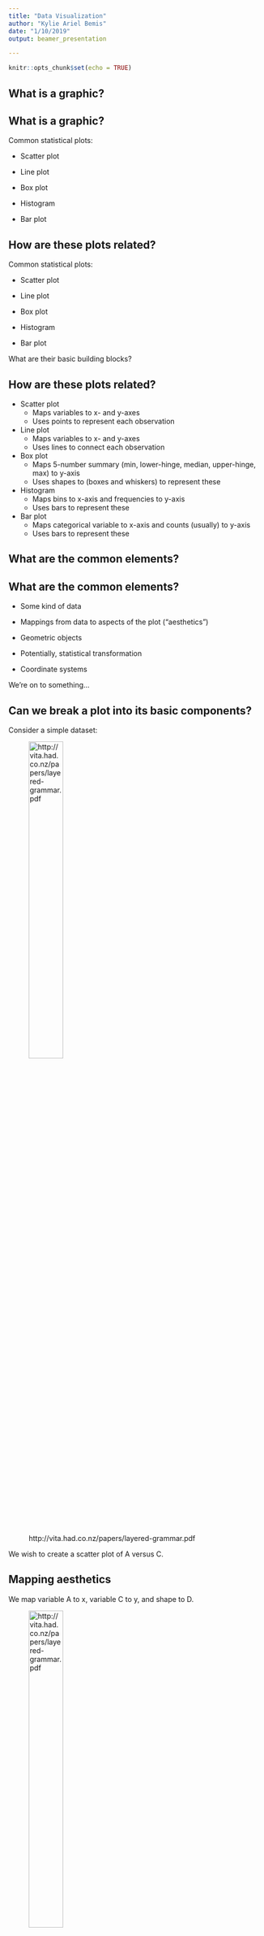 ```yaml
---
title: "Data Visualization"
author: "Kylie Ariel Bemis"
date: "1/10/2019"
output: beamer_presentation

---
```


```r
knitr::opts_chunk$set(echo = TRUE)
```

## What is a graphic?

## What is a graphic?

Common statistical plots:

- Scatter plot

- Line plot

- Box plot

- Histogram

- Bar plot

## How are these plots related?

Common statistical plots:

- Scatter plot

- Line plot

- Box plot

- Histogram

- Bar plot

What are their basic building blocks?

## How are these plots related?

- Scatter plot
    - Maps variables to x- and y-axes
    - Uses points to represent each observation

- Line plot    
    - Maps variables to x- and y-axes
    - Uses lines to connect each observation

- Box plot
    - Maps 5-number summary (min, lower-hinge, median, upper-hinge, max) to y-axis
    - Uses shapes to (boxes and whiskers) to represent these

- Histogram
    - Maps bins to x-axis and frequencies to y-axis
    - Uses bars to represent these

- Bar plot
    - Maps categorical variable to x-axis and counts (usually) to y-axis
    - Uses bars to represent these

## What are the common elements?

## What are the common elements?

- Some kind of data

- Mappings from data to aspects of the plot ("aesthetics")

- Geometric objects

- Potentially, statistical transformation

- Coordinate systems

We're on to something...

## Can we break a plot into its basic components?

Consider a simple dataset:

![http://vita.had.co.nz/papers/layered-grammar.pdf](simple-1.png){width=40%}

We wish to create a scatter plot of A versus C.

## Mapping aesthetics

We map variable A to x, variable C to y, and shape to D.

![http://vita.had.co.nz/papers/layered-grammar.pdf](simple-2.png){width=40%}

## Building a plot

We have (1) geometric objects, (2) scales and coordinate system, and (3) plot annotations:

![http://vita.had.co.nz/papers/layered-grammar.pdf](simple-3.png){width=90%}

## Building a plot (1)

And we have a plot:

![http://vita.had.co.nz/papers/layered-grammar.pdf](simple-4.png){width=50%}

## Building a plot (2)

We can create a more complicated plot by *faceting* on a variable:

![http://vita.had.co.nz/papers/layered-grammar.pdf](simple-facet.png){width=90%}

Faceting splits the data into subsets and creates subplots for each subset.

## What about more complicated plots?

- Overlaying plots on top of each other

- Different datasets on the same plot

- Etc.

## A Layered "Grammer of Graphics"

Components of a plot:

- Default dataset and set of mappings from variables to aesthetics

- One or more layers, each having:

    - A geometric object
    
    - A statistical transformation
    
    - A position adjustment
    
    - (Optional) A dataset
    
    - (Optional) A set of aesthetic mappings
    
- A scale for each mapped aesthetic

- A coordinate system

- A facet specification


## A simple example (revisited)

```r
simple <- data.frame(A=c(2, 1, 4, 9),
                    B=c(3, 2, 5, 10),
                    C=c(4, 1, 15, 80),
                    D=c('a', 'a', 'b', 'b'))
simple
```

## A simple example (revisited)

We wish to create a scatter plot of A versus C, using shape for D.

What are:

- The default dataset and aesthetic mappins?

- The layers?

    - The geometric object?
    
    - The statistical transformation?
    
    - The position adjustment?
    
- The scales for the mapped aesthetics?
    
- The coordinate system?

- The facet specification?

---

```r
library(ggplot2)
ggplot(data=simple,
       mapping=aes(x=A, y=C, shape=D)) +
  layer(geom="point",
        stat="identity",
        position="identity") +
  scale_x_continuous() +
  scale_y_continuous() +
  coord_cartesian() +
  facet_null()
```

---

```r
```

## Faceting

```r
ggplot(data=simple,
       mapping=aes(x=A, y=C, shape=D)) +
  layer(geom="point",
        stat="identity",
        position="identity") +
  scale_x_continuous() +
  scale_y_continuous() +
  coord_cartesian() +
  facet_wrap(~D)
```

---

```r
```

## Sensible defaults

A number of these can be considered sensible defaults:

- For `geom="point"`, use `stat="identity"` unless otherwise specified

- For `geom="point"`, use `position="identity"`  unless otherwise specified

- Cartesian coordinate system

- No facets unless explicitly specified

## The usual way

```r
ggplot(data=simple, mapping=aes(x=A, y=C, shape=D)) + 
  geom_point()
```

## Every `geom` has a default `stat`

- Scatter plot

- Line plot

- Box plot

- Histogram

- Bar plot

What are their default statistical transformations?

## Every `geom` has a default `stat`

- Scatter plot - `geom_point`
    - Identity - `stat_identity`

- Line plot - `geom_line`
    - Identity - `stat_identity`

- Box plot - `geom_boxplot`
    - Boxplot (five summary statistics + outliers) - `stat_boxplot`

- Histogram - `geom_histogram`
    - Binning - `stat_bin`

- Bar plot - `geom_bar`
    - Count - `stat_count`

These can always be changed!

## Example: Fuel Economy in Cars

```r
mpg
```

## Plot engine size versus highway miles per gallon

```r
ggplot(data = mpg,
       mapping = aes(x=displ, y=hwy)) + 
  geom_point()
```

---

```r
```

## Map class to color

```r
ggplot(data = mpg,
       mapping = aes(x=displ,
                     y=hwy,
                     color=class)) + 
  geom_point()
```

---

```r
```

## Map number of cylinders to size

```r
ggplot(data = mpg,
       mapping = aes(x=displ,
                     y=hwy,
                     color=class,
                     size=cyl)) + 
  geom_point()
```

---

```r
```

## Facet by drive type (front/rear/4-wheel)

```r
ggplot(data = mpg,
       mapping = aes(x=displ,
                     y=hwy,
                     color=class,
                     size=cyl)) + 
  geom_point() + facet_grid(~drv)
```

---

```r
```

## Add plot annotations (axis labels, title, etc.)

```r
ggplot(data = mpg,
       mapping = aes(x=displ,
                     y=hwy,
                     color=class,
                     size=cyl)) + 
  geom_point() + facet_wrap(~drv) +
  labs(x="Engine Size (Liters)",
       y="Highway Miles per Gallon",
       title="Engine Size vs MpG")
```

---

```r
```

## What if we want to add a smoothed line??

```r
ggplot(data = mpg,
       mapping = aes(x=displ, y=hwy)) + 
  layer(geom="point",
        stat="identity",
        position="identity") +
  layer(geom="line",
        stat="smooth",
        position="identity",
        param=list(method="auto", formula=y~x, se=TRUE))
```

---

```r
```

## Use `geom_smooth`

```r
ggplot(data = mpg,
       mapping = aes(x=displ, y=hwy)) + 
  geom_point() + geom_smooth()
```

---

```r
```

## `geom`s in `ggplot2`

- Geoms in `ggplot2` represent a layer with a set of defaults

    - Geometric object

    - Statistical transformation
    
    - Position adjustment
    
- Geoms in `ggplot2` are shortcuts for potentially complex layers

- Geoms in `ggplot2` are sometimes redundant with other geoms

## Consider a histograms and bar plots

```r
ggplot(data = mpg, mapping = aes(x=class)) +
  geom_bar()
```

```r
ggplot(data = mpg, mapping = aes(x=hwy)) +
  geom_histogram()
```

Why doesn't histogram use the "bar" geom?

---

```r
```

---

```r
```

## Histograms and bar plots

We can rewrite both explicitly to use `geom="bar"` and different stats.

```r
ggplot(data = mpg, mapping = aes(x=class)) +
  layer(geom="bar",
        stat="count",
        position="identity")
```

```r
ggplot(data = mpg, mapping = aes(x=hwy)) +
  layer(geom="bar",
        stat="bin",
        position="identity")
```

---

```r
```

---

```r
```

## We could also use `geom_bar` for both

We can make a histogram with `geom_bar` by overwriting the default stat:

```r
ggplot(data = mpg, mapping = aes(x=hwy)) +
  geom_bar(stat="bin")
```

## Boxplots

- Boxplots are unique `geom` with a unique `stat`

- They plot the five-number summary + outliers

- Here we plot side-by-side boxplots for highway mpg by class

```r
ggplot(data = mpg, mapping = aes(x=class, y=hwy)) +
  geom_boxplot()
```

---

```r
```

## A template for plotting

We can develop a template for creating plots in `ggplot2`:

```{}
ggplot(data = <DATA>, mapping = aes(<MAPPINGS>)) + 
  <GEOM_FUNCTION>()
```

You will notice this is slightly different from the template that appears in the _R for Data Science_ -- how and why?

## Overlaying geoms

As we've already seen, it is possible to overlay different geoms:

```r
ggplot(data = mpg,
       mapping = aes(x=displ, y=hwy, color=drv)) + 
  geom_point() + geom_smooth()
```

In this case, both geoms inherit the default data and aesthetic mappings.

---

```r
```

## Different aesthetics

However, suppose we want to use different aesthetics for each geom:

```r
ggplot(data = mpg,
       mapping=aes(x=displ, y=hwy)) + 
  geom_point(mapping=aes(color=class)) + 
  geom_smooth()
```

## Different aesthetics

We can either give each layer its own aesthetic mapping:

```r
ggplot(data = mpg) + 
  geom_point(mapping=aes(x=displ, y=hwy, color=class)) + 
  geom_smooth(mapping=aes(x=displ, y=hwy))
```

Or we can supply a default aesthetic and override it when necessary:

```r
ggplot(data = mpg,
       mapping=aes(x=displ, y=hwy)) + 
  geom_point(mapping=aes(color=class)) + 
  geom_smooth()
```

## Both produce the same plot

```r
```

## Different data

We can also specify different datasets for each layer, or allow them to inherit from the default dataset.

```r
ggplot(data = mpg, 
       mapping = aes(x = displ, y = hwy)) + 
  geom_point(mapping = aes(color = class)) + 
  geom_smooth(data = mpg[mpg$class == "suv",])
```

## Fitted line for SUVs only

```r
```

## Overplotting: rounded values

Consider the following plot:

```r
ggplot(data = mpg,
       mapping = aes(x=displ, y=hwy)) + 
  geom_point()
```

---

```r
```

Notice how all of the data points are on neat lines?

## Solution: jitter

```r
ggplot(data = mpg,
       mapping = aes(x=displ, y=hwy)) + 
  geom_point(position="jitter")
```

---

```r
```

## Overplotting: too much data

```r
ggplot(diamonds, mapping=aes(x=carat, y=price)) +
  geom_point()
```

---

```r
```

## Solution: transparency

```r
ggplot(diamonds, mapping=aes(x=carat, y=price)) +
  geom_point(alpha=1/100)
```

---

```r
```

